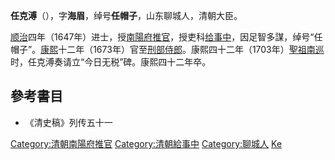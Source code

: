 '''任克溥'''（{{bd|？||1703年|catIdx=R}}），字'''海眉'''，绰号'''任帽子'''，山东聊城人，清朝大臣。

[[顺治|顺治]]四年（1647年）进士，授[[南陽府|南陽府]][[推官|推官]]，授吏科[[给事中|给事中]]，因足智多謀，绰号“任帽子”。[[康熙|康熙]]十二年（1673年）官至[[刑部侍郎|刑部侍郎]]。康熙四十二年（1703年）[[康熙帝|聖祖]][[南巡|南巡]]时，任克溥奏请立“今日无税”碑。康熙四十二年卒。

== 參考書目 ==
*《清史稿》列传五十一

{{順治六年己丑科殿試金榜}}
{{DEFAULTSORT:Ren任}}
[[Category:清朝南陽府推官|Category:清朝南陽府推官]]
[[Category:清朝給事中|Category:清朝給事中]]
[[Category:聊城人|Category:聊城人]]
[[Category:任姓|Ke]]